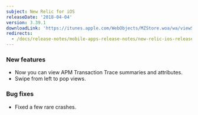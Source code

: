 ```yaml
---
subject: New Relic for iOS
releaseDate: '2018-04-04'
version: 3.39.1
downloadLink: 'https://itunes.apple.com/WebObjects/MZStore.woa/wa/viewSoftware?id=594038638&mt=8'
redirects:
  - /docs/release-notes/mobile-apps-release-notes/new-relic-ios-release-notes/new-relic-ios-3390
---
```


### New features

* Now you can view APM Transaction Trace summaries and attributes.
* Swipe from left to pop views.

### Bug fixes

* Fixed a few rare crashes.
